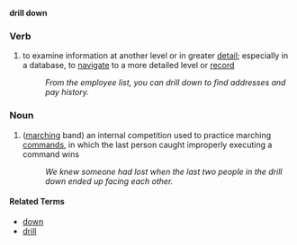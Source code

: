 '''drill down'''
===Verb===
# to examine information at another level or in greater [[detail]]; especially in a database, to [[navigate]] to a more detailed level or [[record]]
#:''From the employee list, you can drill down to find addresses and pay history.''

===Noun===
# ([[march]]ing band) an internal competition used to practice marching [[command]]s, in which the last person caught improperly executing a command wins
#:''We knew someone had lost when the last two people in the drill down ended up facing each other.''
====Related Terms====
*[[down]]
*[[drill]]